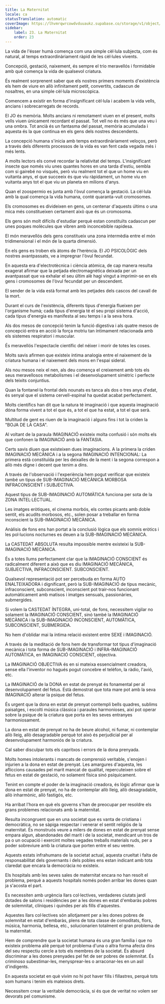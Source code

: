 ```yaml
---
title: La Maternitat
locale: ca
statusTranslation: automatic
coverImage: https://lhvmrqwrcowdvduuaukz.supabase.co/storage/v1/object/public/strapi-uploads/small_cover-educacion-fundamental.webp-2d51a7828a2b1309555be27f7e2a61a0.webp
sidebar:
    label: 23. La Maternitat
    order: 23
---
```

La vida de l'ésser humà comença com una simple cèl·lula subjecta, com és natural, al temps extraordinàriament ràpid de les cèl·lules vivents.

Concepció, gestació, naixement, és sempre el trio meravellós i formidable amb què comença la vida de qualsevol criatura.

És realment sorprenent saber que els nostres primers moments d'existència els hem de viure en allò infinitament petit, convertits, cadascun de nosaltres, en una simple cèl·lula microscòpica.

Comencem a existir en forma d'insignificant cèl·lula i acabem la vida vells, ancians i sobrecarregats de records.

El JO és memòria. Molts ancians ni remotament viuen en el present, molts vells viuen únicament recordant el passat. Tot vell no és més que una veu i una ombra. Tot ancià és un fantasma del passat, memòria acumulada i aquesta és la que continua en els gens dels nostres descendents.

La concepció humana s'inicia amb temps extraordinàriament veloços, però a través dels diferents processos de la vida es van fent cada vegada més i més lents.

A molts lectors els convé recordar la relativitat del temps. L'insignificant insecte que només viu unes quantes hores en una tarda d'estiu, sembla com si gairebé no visqués, però viu realment tot el que un home viu en vuitanta anys, el que succeeix és que viu ràpidament, un home viu en vuitanta anys tot el que viu un planeta en milions d'anys.

Quan el zoospermio es junta amb l'òvul comença la gestació. La cèl·lula amb la qual comença la vida humana, conté quaranta-vuit cromosomes.

Els cromosomes es divideixen en gens, un centenar d'aquests últims o una mica més constitueixen certament això que és un cromosoma.

Els gens són molt difícils d'estudiar perquè estan constituïts cadascun per unes poques molècules que vibren amb inconcebible rapidesa.

El món meravellós dels gens constitueix una zona intermèdia entre el món tridimensional i el món de la quarta dimensió.

En els gens es troben els àtoms de l'herència. El JO PSICOLÒGIC dels nostres avantpassats, ve a impregnar l'òvul fecundat.

En aquesta era d'electrotècnica i ciència atòmica, de cap manera resulta exagerat afirmar que la petjada electromagnètica deixada per un avantpassat que va exhalar el seu últim alè hagi vingut a imprimir-se en els gens i cromosomes de l'òvul fecundat per un descendent.

El sender de la vida està format amb les petjades dels cascos del cavall de la mort.

Durant el curs de l'existència, diferents tipus d'energia flueixen per l'organisme humà; cada tipus d'energia té el seu propi sistema d'acció, cada tipus d'energia es manifesta al seu temps i a la seva hora.

Als dos mesos de concepció tenim la funció digestiva i als quatre mesos de concepció entra en acció la força motriu tan íntimament relacionada amb els sistemes respiratori i muscular.

És meravellós l'espectacle científic del néixer i morir de totes les coses.

Molts savis afirmen que existeix íntima analogia entre el naixement de la criatura humana i el naixement dels mons en l'espai sideral.

Als nou mesos neix el nen, als deu comença el creixement amb tots els seus meravellosos metabolismes i el desenvolupament simètric i perfecte dels teixits conjuntius.

Quan la fontanel·la frontal dels nounats es tanca als dos o tres anys d'edat, és senyal que el sistema cervell-espinal ha quedat acabat perfectament.

Molts científics han dit que la natura té imaginació i que aquesta imaginació dóna forma vivent a tot el que és, a tot el que ha estat, a tot el que serà.

Multitud de gent es riuen de la imaginació i alguns fins i tot la criden la "BOJA DE LA CASA".

Al voltant de la paraula IMAGINACIÓ existeix molta confusió i són molts els que confonen la IMAGINACIÓ amb la FANTASIA.

Certs savis diuen que existeixen dues imaginacions. A la primera la criden IMAGINACIÓ MECÀNICA i a la segona IMAGINACIÓ INTENCIONAL: La primera està constituïda per les deixalles de la ment i la segona correspon a allò més digne i decent que tenim a dins.

A través de l'observació i l'experiència hem pogut verificar que existeix també un tipus de SUB-IMAGINACIÓ MECÀNICA MORBOSA INFRACONSCIENT i SUBJECTIVA.

Aquest tipus de SUB-IMAGINACIÓ AUTOMÀTICA funciona per sota de la ZONA INTEL·LECTUAL.

Les imatges eròtiques, el cinema morbós, els contes picants amb doble sentit, els acudits morbosos, etc., solen posar a treballar en forma inconscient la SUB-IMAGINACIÓ MECÀNICA.

Anàlisis de fons ens han portat a la conclusió lògica que els somnis eròtics i les pol·lucions nocturnes es deuen a la SUB-IMAGINACIÓ MECÀNICA.

La CASTEDAT ABSOLUTA resulta impossible mentre existeixi la SUB-IMAGINACIÓ MECÀNICA.

És a totes llums perfectament clar que la IMAGINACIÓ CONSCIENT és radicalment diferent a això que es diu IMAGINACIÓ MECÀNICA, SUBJECTIVA, INFRACONSCIENT. SUBCONSCIENT.

Qualsevol representació pot ser percebuda en forma AUTO ENALTEIXADORA i dignificant, però la SUB-IMAGINACIÓ de tipus mecànic, infraconscient, subconscient, inconscient pot trair-nos funcionant automàticament amb matisos i imatges sensuals, passionàries, submergides.

Si volem la CASTEDAT ÍNTEGRA, uni-total, de fons, necessitem vigilar no solament la IMAGINACIÓ CONSCIENT, sinó també la IMAGINACIÓ MECÀNICA i la SUB-IMAGINACIÓ INCONSCIENT, AUTOMÀTICA, SUBCONSCIENT, SUBMERGIDA.

No hem d'oblidar mai la íntima relació existent entre SEXE i IMAGINACIÓ.

A través de la meditació de fons hem de transformar tot tipus d'imaginació mecànica i tota forma de SUB-IMAGINACIÓ i INFRA-IMAGINACIÓ AUTOMÀTICA, en IMAGINACIÓ CONSCIENT, objectiva.

La IMAGINACIÓ OBJECTIVA és en si mateixa essencialment creadora, sense ella l'inventor no hagués pogut concebre el telèfon, la ràdio, l'avió, etc.

La IMAGINACIÓ de la DONA en estat de prenyat és fonamental per al desenvolupament del fetus. Està demostrat que tota mare pot amb la seva IMAGINACIÓ alterar la psique del fetus.

És urgent que la dona en estat de prenyat contempli bells quadres, sublims paisatges, i escolti música clàssica i paraules harmonioses, així pot operar sobre la psique de la criatura que porta en les seves entranyes harmoniosament.

La dona en estat de prenyat no ha de beure alcohol, ni fumar, ni contemplar allò lleig, allò desagradable perquè tot això és perjudicial per al desenvolupament harmoniós de la criatura.

Cal saber disculpar tots els capritxos i errors de la dona prenyada.

Molts homes intolerants i mancats de comprensió veritable, s'enojen i injurien a la dona en estat de prenyat. Les amargures d'aquesta, les afliccions causades pel marit mancat de qualitat, repercuteixen sobre el fetus en estat de gestació, no solament física sinó psíquicament.

Tenint en compte el poder de la imaginació creadora, és lògic afirmar que la dona en estat de prenyat, no ha de contemplar allò lleig, allò desagradable, allò inharmònic, allò fastigós, etc.

Ha arribat l'hora en què els governs s'han de preocupar per resoldre els grans problemes relacionats amb la maternitat.

Resulta incongruent que en una societat que es vanta de cristiana i democràtica, no se sàpiga respectar i venerar el sentit religiós de la maternitat. És monstruós veure a milers de dones en estat de prenyat sense empara algun, abandonades del marit i de la societat, mendicant un tros de pa o un ocupació i exercint moltes vegades treballs materials ruds, per a poder sobreviure amb la criatura que porten entre el seu ventre.

Aquests estats infrahumans de la societat actual, aquesta crueltat i falta de responsabilitat dels governants i dels pobles ens estan indicant amb tota claredat que encara la democràcia no existeix.

Els hospitals amb les seves sales de maternitat encara no han resolt el problema, perquè a aquests hospitals només poden arribar les dones quan ja s'acosta el part.

Es necessiten amb urgència llars col·lectives, verdaderes ciutats jardí dotades de salons i residències per a les dones en estat d'embaràs pobres de solemnitat, clíniques i quindes per als fills d'aquestes.

Aquestes llars col·lectives són allotjament per a les dones pobres de solemnitat en estat d'embaràs, plens de tota classe de comoditats, flors, música, harmonia, bellesa, etc., solucionarien totalment el gran problema de la maternitat.

Hem de comprendre que la societat humana és una gran família i que no existeix problema aliè perquè tot problema d'una o altra forma afecta dins del seu respectiu cercle a tots els membres de la societat. És absurd discriminar a les dones prenyades pel fet de ser pobres de solemnitat. És criminoso subestimar-les, menysprear-les o arraconar-les en un asil d'indigents.

En aquesta societat en què vivim no hi pot haver fills i fillastres, perquè tots som humans i tenim els mateixos drets.

Necessitem crear la veritable democràcia, si és que de veritat no volem ser devorats pel comunisme.


